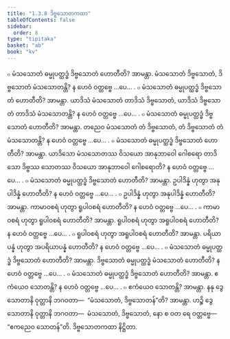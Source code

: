 ```yaml
---
title: "1.3.8 ဒိဗ္ဗသောတကထာ"
tableOfContents: false
sidebar:
  order: 8
type: "tipitaka"
basket: "ab"
book: "kv"
---
```



<DynamicBreadcrumb />

<Division number="375" book="kv" e="ch" v="32" p="191">

<Paragraph number="1213" book="kv">
๐ မံသသောတံ ဓမ္မုပတ္ထဒ္ဓံ ဒိဗ္ဗသောတံ ဟောတီတိ? အာမန္တာ. မံသသောတံ ဒိဗ္ဗသောတံ, ဒိဗ္ဗသောတံ မံသသောတန္တိ? န ဟေဝံ ဝတ္တဗ္ဗေ …ပေ… .
</Paragraph>

<Paragraph number="1214" book="kv">
๐ မံသသောတံ ဓမ္မုပတ္ထဒ္ဓံ ဒိဗ္ဗသောတံ ဟောတီတိ? အာမန္တာ. ယာဒိသံ မံသသောတံ တာဒိသံ ဒိဗ္ဗသောတံ, ယာဒိသံ ဒိဗ္ဗသောတံ တာဒိသံ မံသသောတန္တိ? န ဟေဝံ ဝတ္တဗ္ဗေ …ပေ… .
</Paragraph>

<Paragraph number="1215" book="kv">
๐ မံသသောတံ ဓမ္မုပတ္ထဒ္ဓံ ဒိဗ္ဗသောတံ ဟောတီတိ? အာမန္တာ. တညေဝ မံသသောတံ တံ ဒိဗ္ဗသောတံ, တံ ဒိဗ္ဗသောတံ တံ မံသသောတန္တိ? န ဟေဝံ ဝတ္တဗ္ဗေ …ပေ… .
</Paragraph>

<Paragraph number="1216" book="kv">
๐ မံသသောတံ ဓမ္မုပတ္ထဒ္ဓံ ဒိဗ္ဗသောတံ ဟောတီတိ? အာမန္တာ. ယာဒိသော မံသသောတဿ ဝိသယော အာနုဘာဝေါ ဂေါစရော တာဒိသော ဒိဗ္ဗဿ သောတဿ ဝိသယော အာနုဘာဝေါ ဂေါစရောတိ? န ဟေဝံ ဝတ္တဗ္ဗေ …ပေ… .
</Paragraph>

<Paragraph number="1217" book="kv">
๐ မံသသောတံ ဓမ္မုပတ္ထဒ္ဓံ ဒိဗ္ဗသောတံ ဟောတီတိ? အာမန္တာ. ဥပါဒိန္နံ ဟုတွာ အနုပါဒိန္နံ ဟောတီတိ? န ဟေဝံ ဝတ္တဗ္ဗေ …ပေ… .
</Paragraph>

<Paragraph number="1218" book="kv">
๐ ဥပါဒိန္နံ ဟုတွာ အနုပါဒိန္နံ ဟောတီတိ? အာမန္တာ. ကာမာဝစရံ ဟုတွာ ရူပါဝစရံ ဟောတီတိ? န ဟေဝံ ဝတ္တဗ္ဗေ …ပေ… .
</Paragraph>

<Paragraph number="1219" book="kv">
๐ ကာမာဝစရံ ဟုတွာ ရူပါဝစရံ ဟောတီတိ? အာမန္တာ. ရူပါဝစရံ ဟုတွာ အရူပါဝစရံ ဟောတီတိ? န ဟေဝံ ဝတ္တဗ္ဗေ …ပေ… .
</Paragraph>

<Paragraph number="1220" book="kv">
๐ ရူပါဝစရံ ဟုတွာ အရူပါဝစရံ ဟောတီတိ? အာမန္တာ. ပရိယာပန္နံ ဟုတွာ အပရိယာပန္နံ ဟောတီတိ? န ဟေဝံ ဝတ္တဗ္ဗေ …ပေ… .
</Paragraph>

</Division>
<Division number="376" book="kv" e="ch" v="32" p="192">

<Paragraph number="1221" book="kv">
๐ မံသသောတံ ဓမ္မုပတ္ထဒ္ဓံ ဒိဗ္ဗသောတံ ဟောတီတိ? အာမန္တာ. ဒိဗ္ဗသောတံ ဓမ္မုပတ္ထဒ္ဓံ မံသသောတံ ဟောတီတိ? န ဟေဝံ ဝတ္တဗ္ဗေ …ပေ… .
</Paragraph>

<Paragraph number="1222" book="kv">
๐ မံသသောတံ ဓမ္မုပတ္ထဒ္ဓံ ဒိဗ္ဗသောတံ ဟောတီတိ? အာမန္တာ. ဧကံယေဝ သောတန္တိ? န ဟေဝံ ဝတ္တဗ္ဗေ …ပေ… .
</Paragraph>

<Paragraph number="1223" book="kv">
๐ ဧကံယေဝ သောတန္တိ? အာမန္တာ. နနု ဒွေ သောတာနိ ဝုတ္တာနိ ဘဂဝတာ—  “မံသသောတံ, ဒိဗ္ဗသောတန်”တိ? အာမန္တာ. ဟဉ္စိ ဒွေ သောတာနိ ဝုတ္တာနိ ဘဂဝတာ—  မံသသောတံ, ဒိဗ္ဗသောတံ, နော စ ဝတ ရေ ဝတ္တဗ္ဗေ—  “ဧကညေဝ သောတန်”တိ.

</Paragraph>
</Division>

<Paragraph number="1224" type="center" book="kv">
ဒိဗ္ဗသောတကထာ နိဋ္ဌိတာ.
</Paragraph>
